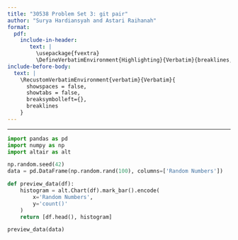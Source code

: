 ```yaml
---
title: "30538 Problem Set 3: git pair"
author: "Surya Hardiansyah and Astari Raihanah"
format: 
  pdf:
    include-in-header: 
       text: |
         \usepackage{fvextra}
         \DefineVerbatimEnvironment{Highlighting}{Verbatim}{breaklines,commandchars=\\\{\}}
include-before-body:
  text: |
    \RecustomVerbatimEnvironment{verbatim}{Verbatim}{
      showspaces = false,
      showtabs = false,
      breaksymbolleft={},
      breaklines
    }
---
```

---

```python
import pandas as pd
import numpy as np
import altair as alt

np.random.seed(42)
data = pd.DataFrame(np.random.rand(100), columns=['Random Numbers'])

def preview_data(df):
    histogram = alt.Chart(df).mark_bar().encode(
        x='Random Numbers',
        y='count()'
    )
    return [df.head(), histogram]

preview_data(data)
```